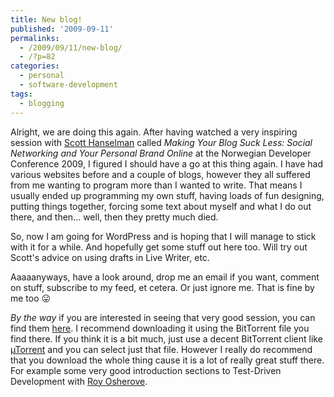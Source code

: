 ```yaml
---
title: New blog!
published: '2009-09-11'
permalinks:
  - /2009/09/11/new-blog/
  - /?p=82
categories:
  - personal
  - software-development
tags:
  - blogging
---
```


Alright, we are doing this again. After having watched a very inspiring session with [Scott Hanselman](https://www.hanselman.com/blog/) called _Making Your Blog Suck Less: Social Networking and Your Personal Brand Online_ at the Norwegian Developer Conference 2009, I figured I should have a go at this thing again. I have had various websites before and a couple of blogs, however they all suffered from me wanting to program more than I wanted to write. That means I usually ended up programming my own stuff, having loads of fun designing, putting things together, forcing some text about myself and what I do out there, and then... well, then they pretty much died.

So, now I am going for WordPress and is hoping that I will manage to stick with it for a while. And hopefully get some stuff out here too. Will try out Scott's advice on using drafts in Live Writer, etc.

Aaaaanyways, have a look around, drop me an email if you want, comment on stuff, subscribe to my feed, et cetera. Or just ignore me. That is fine by me too 😛

_By the way_ if you are interested in seeing that very good session, you can find them [here](https://www.alsagile.com/archive/2009/08/31/ndc-2009-videos.aspx). I recommend downloading it using the BitTorrent file you find there. If you think it is a bit much, just use a decent BitTorrent client like [µTorrent](https://www.utorrent.com/) and you can select just that file. However I really do recommend that you download the whole thing cause it is a lot of really great stuff there. For example some very good introduction sections to Test-Driven Development with [Roy Osherove](https://weblogs.asp.net/ROsherove).
